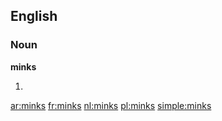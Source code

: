 ==English==

===Noun===
'''minks'''

# {{plural of|[[mink]]}}

[[ar:minks]]
[[fr:minks]]
[[nl:minks]]
[[pl:minks]]
[[simple:minks]]